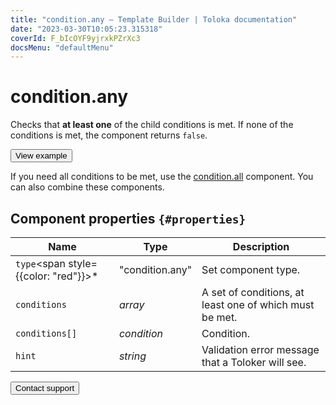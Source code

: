 ```yaml
---
title: "condition.any — Template Builder | Toloka documentation"
date: "2023-03-30T10:05:23.315318"
coverId: F_bIcOYF9yjrxkPZrXc3
docsMenu: "defaultMenu"
---
```


# condition.any

Checks that **at least one** of the child conditions is met. If none of the conditions is met, the component returns `false`.

<Button themeColor="light" view="default" size="l" type="link" url="https://ya.cc/t/UGnbki-73xPDHm">View example</Button>

If you need all conditions to be met, use the [condition.all](/docs/template-builder/reference/condition.all) component. You can also combine these components.

## Component properties `{#properties}`

**Name** | **Type** | **Description**
----- | ----- | -----
`type`<span style={{color: "red"}}>\*</span> | "condition.any" | Set component type.
`conditions` | _array_ | A set of conditions, at least one of which must be met.
`conditions[]` | _condition_ | Condition.
`hint` | _string_ | Validation error message that a Toloker will see.

<Button themeColor="light" view="default" size="l" type="link" url="/docs/guide/troubleshooting/support?form-source=template-builder-reference-condition-any">Contact support</Button>